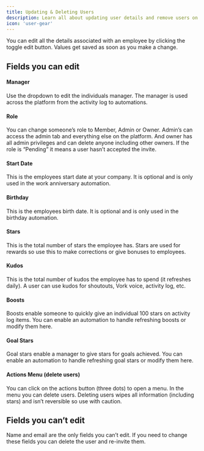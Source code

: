 ```yaml
---
title: Updating & Deleting Users
description: Learn all about updating user details and remove users on the Vork platform.
icon: 'user-gear'
---
```


You can edit all the details associated with an employee by clicking the toggle edit button. Values get saved as soon as you make a change.

## Fields you can edit

#### Manager

Use the dropdown to edit the individuals manager. The manager is used across the platform from the activity log to automations.

#### Role

You can change someone’s role to Member, Admin or Owner. Admin’s can access the admin tab and everything else on the platform. And owner has all admin privileges and can delete anyone including other owners. If the role is “Pending” it means a user hasn’t accepted the invite.

#### Start Date

This is the employees start date at your company. It is optional and is only used in the work anniversary automation.

#### Birthday

This is the employees birth date. It is optional and is only used in the birthday automation.

#### Stars

This is the total number of stars the employee has. Stars are used for rewards so use this to make corrections or give bonuses to employees.

#### Kudos

This is the total number of kudos the employee has to spend (it refreshes daily). A user can use kudos for shoutouts, Vork voice, activity log, etc.

#### Boosts

Boosts enable someone to quickly give an individual 100 stars on activity log items. You can enable an automation to handle refreshing boosts or modify them here.

#### Goal Stars

Goal stars enable a manager to give stars for goals achieved. You can enable an automation to handle refreshing goal stars or modify them here.

#### Actions Menu (delete users)

You can click on the actions button (three dots) to open a menu. In the menu you can delete users. Deleting users wipes all information (including stars) and isn’t reversible so use with caution.

## Fields you can’t edit

Name and email are the only fields you can’t edit. If you need to change these fields you can delete the user and re-invite them.
